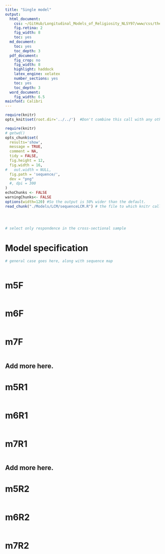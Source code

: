 ```yaml
---
title: "Single model"
output:
  html_document:
    css: ~/GitHub/Longitudinal_Models_of_Religiosity_NLSY97/www/css/thesis.css
    fig.retina: 2
    fig_width: 8
    toc: yes
  md_document:
    toc: yes
    toc_depth: 3
  pdf_document:
    fig_crop: no
    fig_width: 8
    highlight: haddock
    latex_engine: xelatex
    number_sections: yes
    toc: yes
    toc_depth: 3
  word_document:
    fig_width: 6.5
mainfont: Calibri
---
```


<!--  Set the working directory to the repository's base directory; this assumes the report is nested inside of only one directory.-->
```r
require(knitr)
opts_knit$set(root.dir='../../')  #Don't combine this call with any other chunk -especially one that uses file paths.

```

```r
require(knitr)
# getwd()
opts_chunk$set(
  results='show', 
  message = TRUE,
  comment = NA, 
  tidy = FALSE,
  fig.height = 12, 
  fig.width = 16, 
#   out.width = NULL,
  fig.path = 'sequence/',     
  dev = "png"
  #, dpi = 300
)
echoChunks <- FALSE
warningChunks<- FALSE
options(width=120) #So the output is 50% wider than the default.
read_chunk("./Models/LCM/sequenceLCM.R") # the file to which knitr calls for the chunks
```

```r
```

```r
```

```r
```

```r
# select only respondence in the cross-sectional sample
```

# Model specification
```r
# general case goes here, along with sequence map
```

```r
```

# m5F 
```r
```

# m6F 
```r
```

# m7F 
```r
```

## Add more here.

# m5R1 
```r
```

# m6R1 
```r
```

# m7R1 
```r
```

## Add more here.

# m5R2 
```r
```

# m6R2 
```r
```

# m7R2 
```r
```
